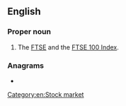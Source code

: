 {{also|footsie}}
==English==

===Proper noun===
{{en-proper noun}}

# {{lb|en|finance|slang}} The [[FTSE]] and the [[w:FTSE 100 Index|FTSE 100 Index]].

===Anagrams===
* {{anagrams|en|a=efioost|footies}}

[[Category:en:Stock market]]